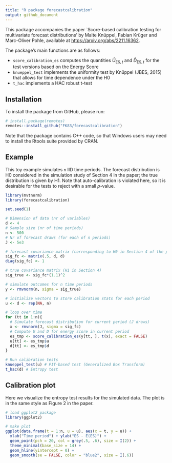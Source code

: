 ```yaml
---
title: "R package forecastcalibration"
output: github_document
---
```


This package accompanies the paper `Score-based calibration testing for multivariate forecast distributions' by Malte Knüppel, Fabian Krüger and Marc-Oliver Pohle, available at <https://arxiv.org/abs/2211.16362>.

The package's main functions are as follows:

* `score_calibration_es` computes the quantities $\hat U_{\text{ES}, t}$ and $\hat D_{\text{ES}, t}$ for the test versions based on the Energy Score
* `knueppel_test` implements the uniformity test by Knüppel (JBES, 2015) that allows for time dependence under the H0
* `t_hac` implements a HAC robust t-test

## Installation

To install the package from GitHub, please run:
```r
# install.package(remotes)
remotes::install_github("FK83/forecastcalibration")
```
Note that the package contains C++ code, so that Windows users may need to install the Rtools suite provided by CRAN.

## Example

This toy example simulates `n` IID time periods. The forecast distribution is H0 considered in the simulation study of Section 4 in the paper; the true distribution is given by H1. Note that auto-calibration is violated here, so it is desirable for the tests to reject with a small $p$-value.

```r
library(mvtnorm)
library(forecastcalibration)

set.seed(1)

# Dimension of data (nr of variables)
d <- 4
# Sample size (nr of time periods)
n <- 500
# Nr of forecast draws (for each of n periods)
J <- 5e3

# forecast covariance matrix (corresponding to H0 in Section 4 of the paper)
sig_fc <- matrix(.5, d, d)
diag(sig_fc) <- 1

# true covariance matrix (H1 in Section 4)
sig_true <- sig_fc*(1.1)^2

# simulate outcomes for n time periods
y <- rmvnorm(n, sigma = sig_true)

# initialize vectors to store calibration stats for each period
u <- d <- rep(NA, n)

# loop over time
for (tt in 1:n){
  # Simulate forecast distribution for current period (J draws)
  x <- rmvnorm(J, sigma = sig_fc)
  # Compute U and D for energy score in current period
  es_tmp <- score_calibration_es(y[tt, ], t(x), exact = FALSE)
  u[tt] <- es_tmp$u
  d[tt] <- es_tmp$d
}

# Run calibration tests
knueppel_test(u) # PIT-based test (Generalized Box Transform)
t_hac(d) # Entropy test 
```

## Calibration plot

Here we visualize the entropy test results for the simulated data. The plot is in the same style as Figure 2 in the paper. 

```r
# load ggplot2 package
library(ggplot2)

# make plot
ggplot(data.frame(t = 1:n, u = u), aes(x = t, y = u)) + 
  xlab("Time period") + ylab("ES - E(ES)") + 
  geom_point(pch = 20, col = grey(.5, .6), size = I(2)) + 
  theme_minimal(base_size = 14) + 
  geom_hline(yintercept = 0) + 
  geom_smooth(se = FALSE, color = "blue2", size = I(.6)) 
```
